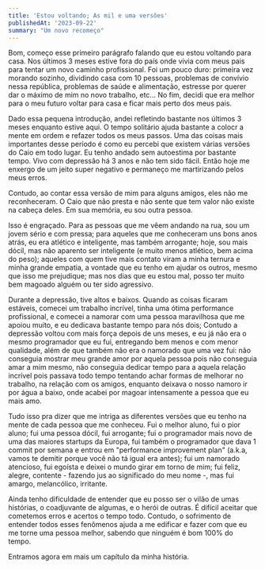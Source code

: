 ```yaml
---
title: 'Estou voltando; As mil e uma versões'
publishedAt: '2023-09-22'
summary: "Um novo recomeço"
---
```


Bom, começo esse primeiro parágrafo falando que eu estou voltando para casa. Nos últimos 3 meses estive fora do país onde vivia com meus pais para tentar um novo caminho profissional. Foi um pouco duro: primeira vez morando sozinho, dividindo casa com 10 pessoas, problemas de convívio nessa república, problemas de saúde e alimentação, estresse por querer dar o máximo de mim no novo trabalho, etc... No fim, decidi que era melhor para o meu futuro voltar para casa e ficar mais perto dos meus pais.

Dado essa pequena introdução, andei refletindo bastante nos últimos 3 meses enquanto estive aqui. O tempo solitário ajuda bastante a colocr a mente em ordem e refazer todos os meus passos. Uma das coisas mais importantes desse período é como eu percebi que existem várias versões do Caio em todo lugar. Eu tenho andado sem autoestima por bastante tempo. Vivo com depressão há 3 anos e não tem sido fácil. Então hoje me enxergo de um jeito super negativo e permaneço me martirizando pelos meus erros.

Contudo, ao contar essa versão de mim para alguns amigos, eles não me reconheceram. O Caio que não presta e não sente que tem valor não existe na cabeça deles. Em sua memória, eu sou outra pessoa.

Isso é engraçado. Para as pessoas que me vêem andando na rua, sou um jovem sério e com pressa; para aqueles que me conheceram uns bons anos atrás, eu era atlético e inteligente, mas também arrogante; hoje, sou mais dócil, mas não aparento ser inteligente (e muito menos atlético, bem acima do peso); aqueles com quem tive mais contato viram a minha ternura e minha grande empatia, a vontade que eu tenho em ajudar os outros, mesmo que isso me prejudique; mas nos dias que eu estou mal, posso ter muito bem magoado alguém ou ter sido agressivo.

Durante a depressão, tive altos e baixos. Quando as coisas ficaram estáveis, comecei um trabalho incrível, tinha uma ótima performance profissional, e comecei a namorar com uma pessoa maravilhosa que me apoiou muito, e eu dedicava bastante tempo para nós dois; Contudo a depressão voltou com mais força depois de uns meses, e eu já não era o mesmo programador que eu fui, entregando bem menos e com menor qualidade, além de que também não era o namorado que uma vez fui: não conseguia mostrar meu grande amor por aquela pessoa pois não conseguia amar a mim mesmo, não conseguia dedicar tempo para a aquela relação incrível pois passava todo tempo tentando achar formas de melhorar no trabalho, na relação com os amigos, enquanto deixava o nosso namoro ir por água a baixo, onde acabei por magoar intensamente a pessoa que eu mais amo.

Tudo isso pra dizer que me intriga as diferentes versões que eu tenho na mente de cada pessoa que me conheceu. Fui o melhor aluno, fui o pior aluno; fui uma pessoa dócil, fui arrogante; fui o programador mais novo de uma das maiores startups da Europa, fui também o programador que dava 1 commit por semana e entrou em "performance improvement plan" (a.k.a, vamos te demitir porque você não tá igual era antes); fui um namorado atencioso, fui egoísta e deixei o mundo girar em torno de mim; fui feliz, alegre, contente - fazendo jus ao significado do meu nome -, mas fui amargo, melancólico, irritante.

Ainda tenho dificuldade de entender que eu posso ser o vilão de umas histórias, o coadjuvante de algumas, e o herói de outras. É difícil aceitar que cometemos erros e acertos o tempo todo. Contudo, o sofrimento de entender todos esses fenômenos ajuda a me edificar e fazer com que eu me torne uma pessoa melhor, sabendo que ninguém é bom 100% do tempo.

Entramos agora em mais um capítulo da minha história.
